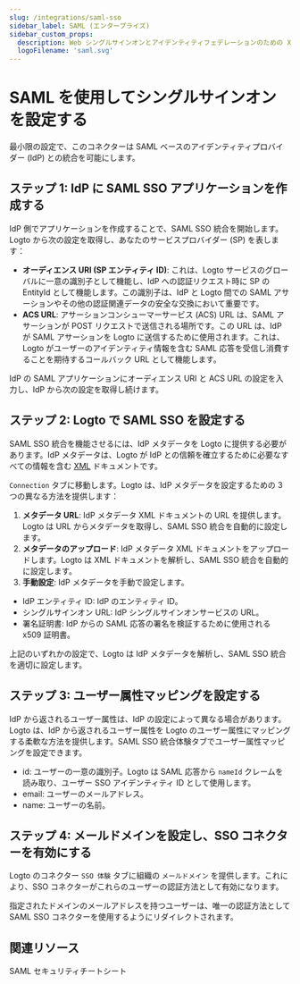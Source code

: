 ```yaml
---
slug: /integrations/saml-sso
sidebar_label: SAML (エンタープライズ)
sidebar_custom_props:
  description: Web シングルサインオンとアイデンティティフェデレーションのための XML ベースのオープン標準。
  logoFilename: 'saml.svg'
---
```



# SAML を使用してシングルサインオンを設定する

最小限の設定で、このコネクターは SAML ベースのアイデンティティプロバイダー (IdP) との統合を可能にします。

<GuideTip />

## ステップ 1: IdP に SAML SSO アプリケーションを作成する

IdP 側でアプリケーションを作成することで、SAML SSO 統合を開始します。Logto から次の設定を取得し、あなたのサービスプロバイダー (SP) を表します：

- **オーディエンス URI (SP エンティティ ID)**: これは、Logto サービスのグローバルに一意の識別子として機能し、IdP への認証リクエスト時に SP の EntityId として機能します。この識別子は、IdP と Logto 間での SAML アサーションやその他の認証関連データの安全な交換において重要です。
- **ACS URL**: アサーションコンシューマーサービス (ACS) URL は、SAML アサーションが POST リクエストで送信される場所です。この URL は、IdP が SAML アサーションを Logto に送信するために使用されます。これは、Logto がユーザーのアイデンティティ情報を含む SAML 応答を受信し消費することを期待するコールバック URL として機能します。

IdP の SAML アプリケーションにオーディエンス URI と ACS URL の設定を入力し、IdP から次の設定を取得し続けます。

## ステップ 2: Logto で SAML SSO を設定する

SAML SSO 統合を機能させるには、IdP メタデータを Logto に提供する必要があります。IdP メタデータは、Logto が IdP との信頼を確立するために必要なすべての情報を含む [XML](https://blog.logto.io/what-is-xml) ドキュメントです。

`Connection` タブに移動します。Logto は、IdP メタデータを設定するための 3 つの異なる方法を提供します：

1. **メタデータ URL**: IdP メタデータ XML ドキュメントの URL を提供します。Logto は URL からメタデータを取得し、SAML SSO 統合を自動的に設定します。
2. **メタデータのアップロード**: IdP メタデータ XML ドキュメントをアップロードします。Logto は XML ドキュメントを解析し、SAML SSO 統合を自動的に設定します。
3. **手動設定**: IdP メタデータを手動で設定します。

- IdP エンティティ ID: IdP のエンティティ ID。
- シングルサインオン URL: IdP シングルサインオンサービスの URL。
- 署名証明書: IdP からの SAML 応答の署名を検証するために使用される x509 証明書。

上記のいずれかの設定で、Logto は IdP メタデータを解析し、SAML SSO 統合を適切に設定します。

## ステップ 3: ユーザー属性マッピングを設定する

IdP から返されるユーザー属性は、IdP の設定によって異なる場合があります。Logto は、IdP から返されるユーザー属性を Logto のユーザー属性にマッピングする柔軟な方法を提供します。SAML SSO 統合体験タブでユーザー属性マッピングを設定できます。

- id: ユーザーの一意の識別子。Logto は SAML 応答から `nameId` クレームを読み取り、ユーザー SSO アイデンティティ ID として使用します。
- email: ユーザーのメールアドレス。
- name: ユーザーの名前。

## ステップ 4: メールドメインを設定し、SSO コネクターを有効にする

Logto のコネクター `SSO 体験` タブに組織の `メールドメイン` を提供します。これにより、SSO コネクターがこれらのユーザーの認証方法として有効になります。

指定されたドメインのメールアドレスを持つユーザーは、唯一の認証方法として SAML SSO コネクターを使用するようにリダイレクトされます。

## 関連リソース

<Url href="https://blog.logto.io/saml-security-cheat-sheet">SAML セキュリティチートシート</Url>
